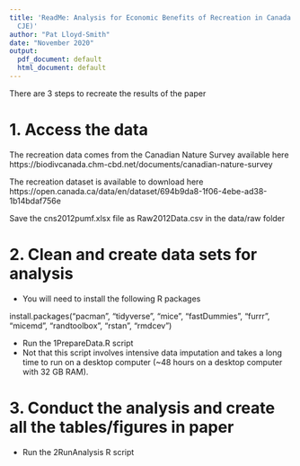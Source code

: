 ```yaml
---
title: 'ReadMe: Analysis for Economic Benefits of Recreation in Canada (Lloyd-Smith,
  CJE)'
author: "Pat Lloyd-Smith"
date: "November 2020"
output:
  pdf_document: default
  html_document: default
---
```


There are 3 steps to recreate the results of the paper

# 1. Access the data

The recreation data comes from the Canadian Nature Survey available here
 https://biodivcanada.chm-cbd.net/documents/canadian-nature-survey

The recreation dataset is available to download here
 https://open.canada.ca/data/en/dataset/694b9da8-1f06-4ebe-ad38-1b14bdaf756e

Save the cns2012pumf.xlsx file as Raw2012Data.csv in the data/raw folder
 
# 2. Clean and create data sets for analysis

- You will need to install the following R packages

install.packages("pacman", "tidyverse", "mice", "fastDummies", "furrr", 
				"micemd", "randtoolbox", "rstan", "rmdcev")

- Run the 1PrepareData.R script
- Not that this script involves intensive data imputation and takes a long time to run on a desktop computer (~48 hours on a desktop computer with 32 GB RAM).

# 3. Conduct the analysis and create all the tables/figures in paper

- Run the 2RunAnalysis R script



